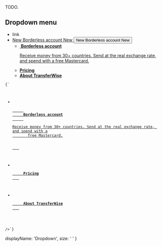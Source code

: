 
TODO.

<h2>Dropdown menu</h2>
<ul>
  <li>link</li>
  <li className="dropdown" tabindex="-1" data-analytics-id="receive">
    <a href="/gb/borderless" className="visible-xs visible-sm link-callout">
      <span className="badge badge-success hidden-xs hidden-sm m-r-1">New</span>
      <span className="tw-public-navigation-item-content__text text-ellipsis">Borderless account
        <span className="badge badge-success visible-xs-inline-block visible-sm-inline-block m-l-1">New</span>
      </span>
      <span className="caret visible-xl-inline-block"></span>
    </a>
    <button className="dropdown-toggle hidden-xs hidden-sm" type="button">
      <span className="badge badge-success hidden-xs hidden-sm m-r-1">New</span>
      <span className="tw-public-navigation-item-content__text text-ellipsis">Borderless account
        <span className="badge badge-success visible-xs-inline-block visible-sm-inline-block m-l-1">New</span></span>
      <span className="caret visible-xl-inline-block"></span>
    </button>
    <ul className="dropdown-menu doc-dropdown-menu tw-public-navigation-menu__dropdown-menu">
      <li className="dropdown-cta">
        <a href="/gb/borderless" className="callout-container dropdown-content">
          <img className="m-b-1" src="https://daw291njkc3ao.cloudfront.net/conversion/navigation/borderless.svg"
            alt="" />
          <strong className="link-callout ">Borderless account</strong>
          <p className="m-t-1 m-b-0">Receive money from 30+ countries. Send at the real exchange rate, and spend with a
            free Mastercard.</p>
        </a>
      </li>
      <li className="">
        <a href="/gb/borderless/pricing" className="callout-container dropdown-content">
          <strong className="link-callout ">Pricing</strong>
        </a>
      </li>
      <li className="">
        <a href="/gb/borderless#borderless-explainer-video" className="callout-container dropdown-content">
          <strong className="link-callout ">About TransferWise</strong>
        </a>
      </li>
    </ul>
  </li>
</ul>

<Code lang="html">{`<ul class="dropdown-menu doc-dropdown-menu tw-public-navigation-menu__dropdown-menu">
 <li class="dropdown-cta">
   <a href="/gb/borderless" class="callout-container dropdown-content">
     <img class="m-b-1" src="https://daw291njkc3ao.cloudfront.net/conversion/navigation/borderless.svg"
       alt="" />
     <strong class="link-callout ">Borderless account</strong>
     <p class="m-t-1 m-b-0">Receive money from 30+ countries. Send at the real exchange rate, and spend with a
       free Mastercard.</p>
   </a>
 </li>
 <li class="">
   <a href="/gb/borderless/pricing" class="callout-container dropdown-content">
     <strong class="link-callout ">Pricing</strong>
   </a>
 </li>
 <li class="">
   <a href="/gb/borderless#borderless-explainer-video" class="callout-container dropdown-content">
     <strong class="link-callout ">About TransferWise</strong>
   </a>
 </li>
</ul>
/>`}</Code>

  displayName: 'Dropdown',
  size: ' '
}